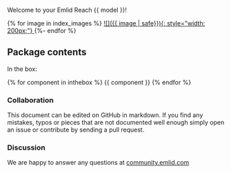 Welcome to your Emlid Reach {{ model }}!

{% for image in index_images %}
[![]({{ image | safe}}){: style="width: 200px;"} ](quickstart.md)
{%- endfor %}
## Package contents

In the box:

{% for component in inthebox %}
{{ component }}
{% endfor %}
### Collaboration

This document can be edited on GitHub in markdown. If you find any mistakes, typos or  pieces that are not documented well enough simply open an issue or contribute by sending a pull request.

### Discussion

We are happy to answer any questions at [community.emlid.com](http://community.emlid.com)
